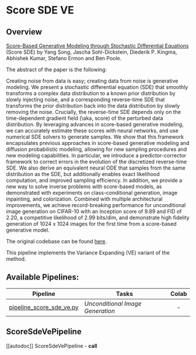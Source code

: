 <!--Copyright 2022 The HuggingFace Team. All rights reserved.

Licensed under the Apache License, Version 2.0 (the "License"); you may not use this file except in compliance with
the License. You may obtain a copy of the License at

http://www.apache.org/licenses/LICENSE-2.0

Unless required by applicable law or agreed to in writing, software distributed under the License is distributed on
an "AS IS" BASIS, WITHOUT WARRANTIES OR CONDITIONS OF ANY KIND, either express or implied. See the License for the
specific language governing permissions and limitations under the License.
-->

# Score SDE VE

## Overview

[Score-Based Generative Modeling through Stochastic Differential Equations](https://arxiv.org/abs/2011.13456) (Score SDE) by Yang Song, Jascha Sohl-Dickstein, Diederik P. Kingma, Abhishek Kumar, Stefano Ermon and Ben Poole.

The abstract of the paper is the following:

Creating noise from data is easy; creating data from noise is generative modeling. We present a stochastic differential equation (SDE) that smoothly transforms a complex data distribution to a known prior distribution by slowly injecting noise, and a corresponding reverse-time SDE that transforms the prior distribution back into the data distribution by slowly removing the noise. Crucially, the reverse-time SDE depends only on the time-dependent gradient field (\aka, score) of the perturbed data distribution. By leveraging advances in score-based generative modeling, we can accurately estimate these scores with neural networks, and use numerical SDE solvers to generate samples. We show that this framework encapsulates previous approaches in score-based generative modeling and diffusion probabilistic modeling, allowing for new sampling procedures and new modeling capabilities. In particular, we introduce a predictor-corrector framework to correct errors in the evolution of the discretized reverse-time SDE. We also derive an equivalent neural ODE that samples from the same distribution as the SDE, but additionally enables exact likelihood computation, and improved sampling efficiency. In addition, we provide a new way to solve inverse problems with score-based models, as demonstrated with experiments on class-conditional generation, image inpainting, and colorization. Combined with multiple architectural improvements, we achieve record-breaking performance for unconditional image generation on CIFAR-10 with an Inception score of 9.89 and FID of 2.20, a competitive likelihood of 2.99 bits/dim, and demonstrate high fidelity generation of 1024 x 1024 images for the first time from a score-based generative model.

The original codebase can be found [here](https://github.com/yang-song/score_sde_pytorch).

This pipeline implements the Variance Expanding (VE) variant of the method.

## Available Pipelines:

| Pipeline | Tasks | Colab
|---|---|:---:|
| [pipeline_score_sde_ve.py](https://github.com/huggingface/diffusers/blob/main/src/diffusers/pipelines/score_sde_ve/pipeline_score_sde_ve.py) | *Unconditional Image Generation* | - |

## ScoreSdeVePipeline
[[autodoc]] ScoreSdeVePipeline
    - __call__

